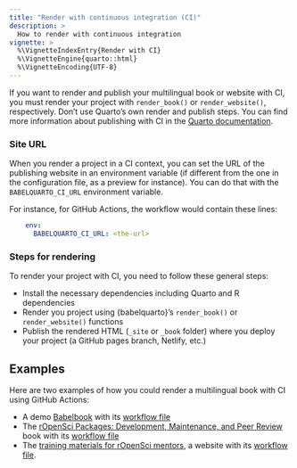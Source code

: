 ```yaml
---
title: "Render with continuous integration (CI)"
description: >
  How to render with continuous integration
vignette: >
  %\VignetteIndexEntry{Render with CI}
  %\VignetteEngine{quarto::html}
  %\VignetteEncoding{UTF-8}
---
```


If you want to render and publish your multilingual book or website with CI, you must render your project with `render_book()` or `render_website()`, respectively.
Don't use Quarto's own render and publish steps.
You can find more information about publishing with CI in the [Quarto documentation](https://quarto.org/docs/publishing/ci.html).

### Site URL

When you render a project in a CI context, you can set the URL of the publishing website in an environment variable (if different from the one in the configuration file,
as a preview for instance).
You can do that with the `BABELQUARTO_CI_URL` environment variable.

For instance, for GitHub Actions, the workflow would contain these lines:

```yaml
    env:
      BABELQUARTO_CI_URL: <the-url>
```

### Steps for rendering

To render your project with CI, you need to follow these general steps:

* Install the necessary dependencies including Quarto and R dependencies
* Render you project using {babelquarto}'s `render_book()` or `render_website()` functions
* Publish the rendered HTML (`_site` or `_book` folder) where you deploy your project (a GitHub pages branch, Netlify, etc.)

## Examples

Here are two examples of how you could render a multilingual book with CI using GitHub Actions:

* A demo [Babelbook](https://nenuial.github.io/babelbook/) with its [workflow file](https://github.com/Nenuial/babelbook/blob/main/.github/workflows/publish.yml)
* The [rOpenSci Packages: Development, Maintenance, and Peer Review](https://devguide.ropensci.org/index.html) book with its [workflow file](https://github.com/ropensci/dev_guide/blob/main/.github/workflows/scheduled-manual-main.yml)
* The [training materials for rOpenSci mentors](https://ropensci-training.github.io/ropensci-mentors/), a website with its [workflow file](https://github.com/ropensci-training/ropensci-mentors/blob/main/.github/workflows/publish.yml).

